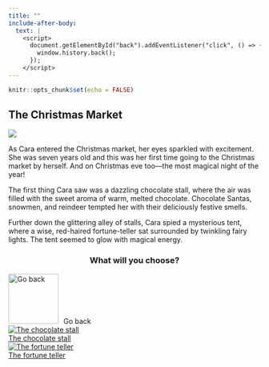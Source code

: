 ```yaml
---
title: ""
include-after-body:
  text: |
    <script>
      document.getElementById("back").addEventListener("click", () => {
        window.history.back();
      });
    </script>
---
```


```r
knitr::opts_chunk$set(echo = FALSE)
```

:::::: {.scenario .column-screen}

:::: {.column-body .scenario-text}

## The Christmas Market

::::

::: {.column-body .scenario-image}

![](images/market.png)

:::

:::: {.column-body .scenario-text}

As Cara entered the Christmas market, her eyes sparkled with excitement. She was seven years old and this was her first time going to the Christmas market by herself. And on Christmas eve too---the most magical night of the year!

The first thing Cara saw was a dazzling chocolate stall, where the air was filled with the sweet aroma of warm, melted chocolate. Chocolate Santas, snowmen, and reindeer tempted her with their deliciously festive smells.

Further down the glittering alley of stalls, Cara spied a mysterious tent, where a wise, red-haired fortune-teller sat surrounded by twinkling fairy lights. The tent seemed to glow with magical energy. 

::::

:::: {.column-body .scenario-image}
::: {style="text-align: center;"}
### What will you choose?
:::

  ```{=html}
<div class="container">

  <div id="back">
  <img src="images/back.png" alt="Go back" style="width: 100px; height: 100px; margin-right: 10px;">Go back
  </div>
  
  <div class="options">
  <div class="option">
  <a href="chocolate-stall.html"><img src="images/chocolate-stall.png" alt="The chocolate stall"><div>The chocolate stall</div></a>
  </div>
  
  <div class="option">
  <a href="madame-mistletoe.html"><img src="images/fortune-teller.png" alt="The fortune teller"><div>The fortune teller</div></a>
  </div>
  
  </div>
  ```

::::




::::::
